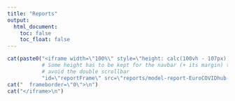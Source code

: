 ```yaml
---
title: "Reports"
output:
  html_document:
    toc: false
    toc_float: false
---
```


<style>
  .title {
    display: none;
  }
</style>

```r
cat(paste0("<iframe width=\"100%\" style=\"height: calc(100vh - 107px);\"",
           # Some height has to be kept for the navbar (+ its margin) to 
           # avoid the double scrollbar
           "id=\"reportFrame\" src=\"reports/model-report-EuroCOVIDhub-ensemble.html\"\n"))
cat("  frameborder=\"0\">\n")
cat("</iframe>\n")
```

